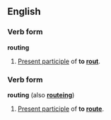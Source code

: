 ==English==
===Verb form===
'''routing''' 

#[[Present participle]] of '''to [[rout]]'''.

===Verb form===
'''routing''' (also '''[[routeing]]''')

#[[Present participle]] of '''to [[route]]'''.